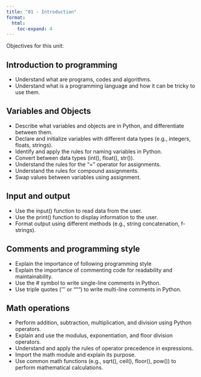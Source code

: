 ```yaml
---
title: "01 - Introduction"
format:
  html:
    toc-expand: 4
---
```


Objectives for this unit:

## Introduction to programming
- Understand what are programs, codes and algorithms.
- Understand what is a programming language and how it can be tricky to use them.

## Variables and Objects
- Describe what variables and objects are in Python, and differentiate between them.
- Declare and initialize variables with different data types (e.g., integers, floats, strings).
- Identify and apply the rules for naming variables in Python.
- Convert between data types (int(), float(), str()).
- Understand the rules for the "=" operator for assignments.
- Understand the rules for compound assignments.
- Swap values between variables using assignment.

## Input and output
- Use the input() function to read data from the user.
- Use the print() function to display information to the user.
- Format output using different methods (e.g., string concatenation, f-strings).

## Comments and programming style
- Explain the importance of following programming style
- Explain the importance of commenting code for readability and maintainability.
- Use the # symbol to write single-line comments in Python.
- Use triple quotes (''' or """) to write multi-line comments in Python.

## Math operations
- Perform addition, subtraction, multiplication, and division using Python operators.
- Explain and use the modulus, exponentiation, and floor division operators.
- Understand and apply the rules of operator precedence in expressions.
- Import the math module and explain its purpose.
- Use common math functions (e.g., sqrt(), ceil(), floor(), pow()) to perform mathematical calculations.
